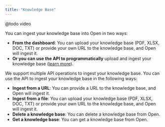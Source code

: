 ```yaml
---
title: "Knowledge Base"
---
```


@todo video

You can ingest your knowledge base into Open in two ways:

- **From the dashboard**: You can upload your knowledge base (PDF, XLSX, DOC, TXT) or provide your own URL to the knowledge base, and Open will ingest it.
- **Or you can use the API to programmatically** upload and ingest your knowledge base ([learn more](/api-reference/endpoint/ingest-knowldge-from-file)).

We support multiple API operations to ingest your knowledge base. You can use the API to ingest your knowledge base in the following ways:

- **Ingest from a URL**: You can provide a URL to the knowledge base, and Open will ingest it.
- **Ingest from a file**: You can upload your knowledge base (PDF, XLSX, DOC, TXT) or provide your own URL to the knowledge base, and Open will ingest it.
- **Delete a knowledge base**: You can delete a knowledge base from Open.
- **Get a knowledge base**: You can get a knowledge base from Open.
